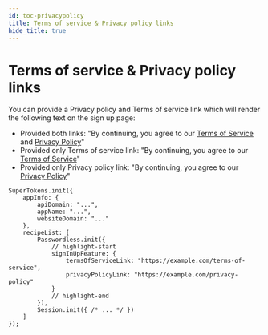 ```yaml
---
id: toc-privacypolicy
title: Terms of service & Privacy policy links
hide_title: true
---
```



# Terms of service & Privacy policy links

You can provide a Privacy policy and Terms of service link which will render the following text on the sign up page:
- Provided both links: "By continuing, you agree to our [Terms of Service](./toc-privacypolicy) and [Privacy Policy](./toc-privacypolicy)"
- Provided only Terms of service link: "By continuing, you agree to our [Terms of Service](./toc-privacypolicy)"
- Provided only Privacy policy link: "By continuing, you agree to our [Privacy Policy](./toc-privacypolicy)"

<FrontendSDKTabs>
<TabItem value="reactjs">

```tsx
SuperTokens.init({
    appInfo: {
        apiDomain: "...",
        appName: "...",
        websiteDomain: "..."
    },
    recipeList: [
        Passwordless.init({
            // highlight-start
            signInUpFeature: {
                termsOfServiceLink: "https://example.com/terms-of-service",
                privacyPolicyLink: "https://example.com/privacy-policy"  
            }
            // highlight-end
        }),
        Session.init({ /* ... */ })
    ]
});
```

</TabItem>
</FrontendSDKTabs>
